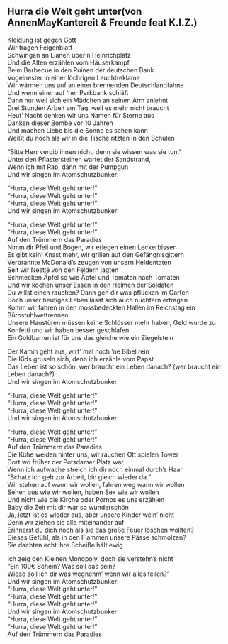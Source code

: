 ## Hurra die Welt geht unter(von AnnenMayKantereit & Freunde feat K.I.Z.)

Kleidung ist gegen Gott  
Wir tragen Feigenblatt  
Schwingen an Lianen über'n Heinrichplatz  
Und die Alten erzählen vom Häuserkampf,  
Beim Barbecue in den Ruinen der deutschen Bank  
Vogelnester in einer löchrigen Leuchtreklame  
Wir wärmen uns auf an einer brennenden Deutschlandfahne  
Und wenn einer auf 'ner Parkbank schläft  
Dann nur weil sich ein Mädchen an seinen Arm anlehnt  
Drei Stunden Arbeit am Tag, weil es mehr nicht braucht  
Heut' Nacht denken wir uns Namen für Sterne aus  
Danken dieser Bombe vor 10 Jahren  
Und machen Liebe bis die Sonne es sehen kann  
Weißt du noch als wir in die Tische ritzten in den Schulen  
  
"Bitte Herr vergib ihnen nicht, denn sie wissen was sie tun."  
Unter den Pflastersteinen wartet der Sandstrand,  
Wenn ich mit Rap, dann mit der Pumpgun  
Und wir singen im Atomschutzbunker:  
  
  
  
  
"Hurra, diese Welt geht unter!"  
"Hurra, diese Welt geht unter!"  
"Hurra, diese Welt geht unter!"  
Und wir singen im Atomschutzbunker:  
  
"Hurra, diese Welt geht unter!"  
"Hurra, diese Welt geht unter!"  
Auf den Trümmern das Paradies  
Nimm dir Pfeil und Bogen, wir erlegen einen Leckerbissen  
Es gibt kein' Knast mehr, wir grillen auf den Gefängnisgittern  
Verbrannte McDonald's zeugen von unsern Heldentaten  
Seit wir Nestlé von den Feldern jagten  
Schmecken Äpfel so wie Äpfel und Tomaten nach Tomaten  
Und wir kochen unser Essen in den Helmen der Soldaten  
Du willst einen rauchen? Dann geh dir was pflücken im Garten  
Doch unser heutiges Leben lässt sich auch nüchtern ertragen  
Komm wir fahren in den mossbedeckten Hallen im Reichstag ein Bürostuhlwettrennen  
Unsere Haustüren müssen keine Schlösser mehr haben, Geld wurde zu Konfetti und wir haben besser geschlafen  
Ein Goldbarren ist für uns das gleiche wie ein Ziegelstein  
  
Der Kamin geht aus, wirf' mal noch 'ne Bibel rein  
Die Kids gruseln sich, denn ich erzähle vom Papst  
Das Leben ist so schön, wer braucht ein Leben danach? (wer braucht ein Leben danach?)  
Und wir singen im Atomschutzbunker:  
  
"Hurra, diese Welt geht unter!"  
"Hurra, diese Welt geht unter!"  
"Hurra, diese Welt geht unter!"  
Und wir singen im Atomschutzbunker:  
  
"Hurra, diese Welt geht unter!"  
"Hurra, diese Welt geht unter!"  
Auf den Trümmern das Paradies  
Die Kühe weiden hinter uns, wir rauchen Ott spielen Tower  
Dort wo früher der Potsdamer Platz war  
Wenn ich aufwache streich ich dir noch einmal durch's Haar  
"Schatz ich geh zur Arbeit, bin gleich wieder da."  
Wir stehen auf wann wir wollen, fahren weg wann wir wollen  
Sehen aus wie wir wollen, haben Sex wie wir wollen  
Und nicht wie die Kirche oder Pornos es uns erzählen  
Baby die Zeit mit dir war so wunderschön  
Ja, jetzt ist es wieder aus, aber unsere Kinder wein' nicht  
Denn wir ziehen sie alle miteinander auf  
Erinnerst du dich noch als sie das große Feuer löschen wollten?  
Dieses Gefühl, als in den Flammen unsere Pässe schmolzen?  
Sie dachten echt ihre Scheiße hält ewig  
  
Ich zeig den Kleinen Monopoly, doch sie verstehn's nicht  
"Ein 100€ Schein? Was soll das sein?  
Wieso soll ich dir was wegnehm' wenn wir alles teilen?"  
Und wir singen im Atomschutzbunker:  
"Hurra, diese Welt geht unter!"  
"Hurra, diese Welt geht unter!"  
"Hurra, diese Welt geht unter!"  
Und wir singen im Atomschutzbunker:  
"Hurra, diese Welt geht unter!"  
"Hurra, diese Welt geht unter!"  
Auf den Trümmern das Paradies
